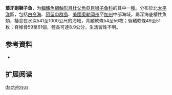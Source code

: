 {{Speciesbox
| name = 葉牙副獅子魚
| status = NE
| status_system = 
| image = 
| genus = Paraliparis
| species = dactylosus
| authority = [[Gilbert|Gilbert]],  1896
| synonyms = 
}}

'''葉牙副獅子鱼'''，为[[輻鰭魚綱|輻鰭魚綱]][[鮋形目|鮋形目]][[杜父魚亞目|杜父魚亞目]][[狮子鱼科|狮子鱼科]]的其中一[[種|種]]。分布於北[[太平洋|太平洋]]區，包括[[白令海|白令海]]、[[阿留申群島|阿留申群島]]、[[美國|美國]][[奧勒岡州|奧勒岡州]]至[[加州|加州]]中部海域，屬深海底棲性魚類，棲息在水深541至1000公尺的海域，背鰭軟條54至56枚；臀鰭軟條49至51枚；脊椎骨59至61個，體長可達8.9公分，生活習性不明。

== 参考資料 ==
*{{FishBase_species|genus=Paraliparis|species=dactylosus|year=2011|month=12}}

== 扩展阅读 ==
{{refbegin}}
{{wikispecies-inline|Paraliparis dactylosus|葉牙副獅子魚}}
{{refend}}
{{Taxonbar|from=Q2471316}}

[[Category:副獅子魚属|dactylosus]]


{{鮋形目小作品}}